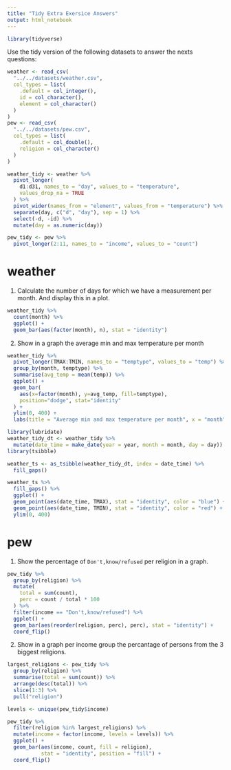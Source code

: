 ```yaml
---
title: "Tidy Extra Exersice Answers"
output: html_notebook
---
```


```r
library(tidyverse)
```

Use the tidy version of the following datasets to answer the nexts questions:

```r
weather <- read_csv(
  "../../datasets/weather.csv",
  col_types = list(
    .default = col_integer(),
    id = col_character(),
    element = col_character()
  )
)
pew <- read_csv(
  "../../datasets/pew.csv",
  col_types = list(
    .default = col_double(),
    religion = col_character()
  )
)
```

```r
weather_tidy <- weather %>%
  pivot_longer(
    d1:d31, names_to = "day", values_to = "temperature", 
    values_drop_na = TRUE
  ) %>%
  pivot_wider(names_from = "element", values_from = "temperature") %>%
  separate(day, c("d", "day"), sep = 1) %>%
  select(-d, -id) %>%
  mutate(day = as.numeric(day))
```

```r
pew_tidy <- pew %>%
  pivot_longer(2:11, names_to = "income", values_to = "count")
```

# weather

1. Calculate the number of days for which we have a measurement per month. And display this in a plot.

```r
weather_tidy %>%
  count(month) %>%
  ggplot() +
  geom_bar(aes(factor(month), n), stat = "identity")
```

2. Show in a graph the average min and max temperature per month

```r
weather_tidy %>%
  pivot_longer(TMAX:TMIN, names_to = "temptype", values_to = "temp") %>%
  group_by(month, temptype) %>%
  summarise(avg_temp = mean(temp)) %>%
  ggplot() +
  geom_bar(
    aes(x=factor(month), y=avg_temp, fill=temptype), 
    position="dodge", stat="identity"
  ) +
  ylim(0, 400) +
  labs(title = "Average min and max temperature per month", x = "month")

library(lubridate)
weather_tidy_dt <- weather_tidy %>%
  mutate(date_time = make_date(year = year, month = month, day = day))
library(tsibble)

weather_ts <- as_tsibble(weather_tidy_dt, index = date_time) %>%
  fill_gaps()

weather_ts %>%
  fill_gaps() %>%
  ggplot() +
  geom_point(aes(date_time, TMAX), stat = "identity", color = "blue") +
  geom_point(aes(date_time, TMIN), stat = "identity", color = "red") +
  ylim(0, 400) 
```

# pew

1. Show the percentage of `Don't,know/refused` per religion in a graph.

```r
pew_tidy %>%
  group_by(religion) %>%
  mutate(
    total = sum(count),
    perc = count / total * 100
  ) %>%
  filter(income == "Don't,know/refused") %>%
  ggplot() +
  geom_bar(aes(reorder(religion, perc), perc), stat = "identity") +
  coord_flip()
```

2. Show in a graph per income group the percantage of persons from the 3 biggest religions.

```r
largest_religions <- pew_tidy %>%
  group_by(religion) %>%
  summarise(total = sum(count)) %>%
  arrange(desc(total)) %>%
  slice(1:3) %>%
  pull("religion")

levels <- unique(pew_tidy$income)

pew_tidy %>%
  filter(religion %in% largest_religions) %>%
  mutate(income = factor(income, levels = levels)) %>%
  ggplot() +
  geom_bar(aes(income, count, fill = religion),
           stat = "identity", position = "fill") +
  coord_flip()
```
